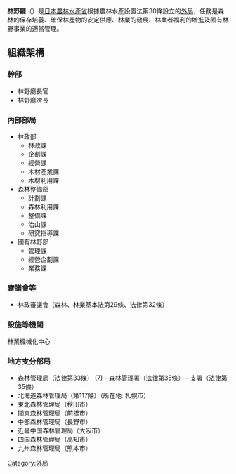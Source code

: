 {{Multiple issues|
{{Copy edit|time=2020-07-03T13:28:13+00:00}}
{{Expand language|1=ja|time=2020-07-03T13:28:13+00:00}}
{{Unreferenced|time=2020-07-03T13:28:13+00:00}}
}}
{{Infobox government agency
|jurisdiction={{JPN}}
|parent_agency=[[農林水產省|農林水產省]]
|nativename={{lang|ja|林野庁}}{{ja}}<br>{{lang|ja|りんやちょう}}
|nativename_r=Forestry Agency{{en}}
|formed=1949年6月1日
|budget=3,191億8,126万5千日圓
|logo=Go-shichi no kiri crest.svg
|headquarters=〒100-8959<br/>[[東京都|東京都]][[千代田區|千代田區]][[霞關|霞關]]1-2-1<br><small>{{coord|35.673741|139.751542|scale:10000|display=inline,title}}</small>
|logo_width=150px
|picture=Central Gov't Bldg 1.jpg}}

'''林野廳'''（{{jpn|j=林野庁|hg=りんやちょう|rm=Rinyachō}}）是[[日本|日本]][[農林水產省|農林水產省]]根據農林水產設置法第30條設立的[[外局|外局]]，任務是森林的保存培養、確保林產物的安定供應、林業的發展、林業者福利的増進及國有林野事業的適當管理。

== 組織架構 ==

=== 幹部 ===

* 林野廳長官
* 林野廳次長

=== 內部部局 ===

* 林政部
** 林政課
** 企劃課
** 經營課
** 木材產業課
** 木材利用課
* 森林整備部
** 計劃課
** 森林利用課
** 整備課
** 治山課
** 研究指導課
* 國有林野部
** 管理課
** 經營企劃課
** 業務課

=== 審議會等 ===

* 林政審議會（森林、林業基本法第29條、法律第32條）

=== 設施等機關 ===
林業機械化中心

=== 地方支分部局 ===

* 森林管理局（法律第33條） (7) - 森林管理署（法律第35條） - 支署（法律第35條）
* 北海道森林管理局（第117條）（所在地: 札幌市）
* 東北森林管理局（秋田市）
* 關東森林管理局（前橋市）
* 中部森林管理局（長野市）
* 近畿中国森林管理局（大阪市）
* 四国森林管理局（高知市）
* 九州森林管理局（熊本市）

{{日本農林水產省}}

[[Category:外局|Category:外局]]
